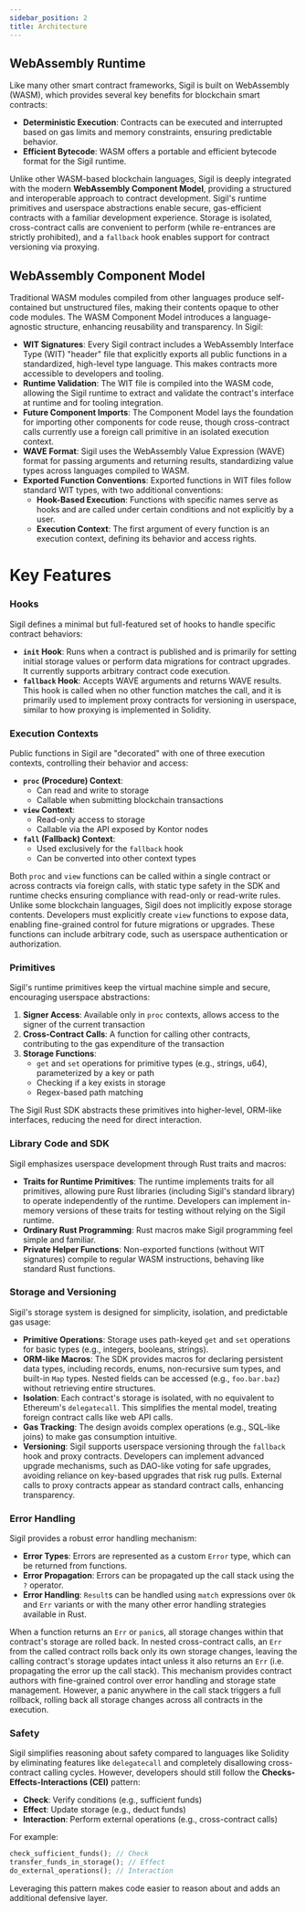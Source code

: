 ```yaml
---
sidebar_position: 2
title: Architecture
---
```


## WebAssembly Runtime

Like many other smart contract frameworks, Sigil is built on WebAssembly (WASM), which provides several key benefits for blockchain smart contracts:

- **Deterministic Execution**: Contracts can be executed and interrupted based on gas limits and memory constraints, ensuring predictable behavior.
- **Efficient Bytecode**: WASM offers a portable and efficient bytecode format for the Sigil runtime.

Unlike other WASM-based blockchain languages, Sigil is deeply integrated with the modern **WebAssembly Component Model**, providing a structured and interoperable approach to contract development. Sigil's runtime primitives and userspace abstractions enable secure, gas-efficient contracts with a familiar development experience. Storage is isolated, cross-contract calls are convenient to perform (while re-entrances are strictly prohibited), and a `fallback` hook enables support for contract versioning via proxying.

## WebAssembly Component Model

Traditional WASM modules compiled from other languages produce self-contained but unstructured files, making their contents opaque to other code modules. The WASM Component Model introduces a language-agnostic structure, enhancing reusability and transparency. In Sigil:

- **WIT Signatures**: Every Sigil contract includes a WebAssembly Interface Type (WIT) "header" file that explicitly exports all public functions in a standardized, high-level type language. This makes contracts more accessible to developers and tooling.
- **Runtime Validation**: The WIT file is compiled into the WASM code, allowing the Sigil runtime to extract and validate the contract's interface at runtime and for tooling integration.
- **Future Component Imports**: The Component Model lays the foundation for importing other components for code reuse, though cross-contract calls currently use a foreign call primitive in an isolated execution context.
- **WAVE Format**: Sigil uses the WebAssembly Value Expression (WAVE) format for passing arguments and returning results, standardizing value types across languages compiled to WASM.
- **Exported Function Conventions**: Exported functions in WIT files follow standard WIT types, with two additional conventions:
  - **Hook-Based Execution**: Functions with specific names serve as hooks and are called under certain conditions and not explicitly by a user.
  - **Execution Context**: The first argument of every function is an execution context, defining its behavior and access rights.

# Key Features

### Hooks

Sigil defines a minimal but full-featured set of hooks to handle specific contract behaviors:

- **`init` Hook**: Runs when a contract is published and is primarily for setting initial storage values or perform data migrations for contract upgrades. It currently supports arbitrary contract code execution.
- **`fallback` Hook**: Accepts WAVE arguments and returns WAVE results. This hook is called when no other function matches the call, and it is primarily used to implement proxy contracts for versioning in userspace, similar to how proxying is implemented in Solidity.

### Execution Contexts

Public functions in Sigil are "decorated" with one of three execution contexts, controlling their behavior and access:

- **`proc` (Procedure) Context**:
  - Can read and write to storage
  - Callable when submitting blockchain transactions
- **`view` Context**:
  - Read-only access to storage
  - Callable via the API exposed by Kontor nodes
- **`fall` (Fallback) Context**:
  - Used exclusively for the `fallback` hook
  - Can be converted into other context types

Both `proc` and `view` functions can be called within a single contract or across contracts via foreign calls, with static type safety in the SDK and runtime checks ensuring compliance with read-only or read-write rules. Unlike some blockchain languages, Sigil does not implicitly expose storage contents. Developers must explicitly create `view` functions to expose data, enabling fine-grained control for future migrations or upgrades. These functions can include arbitrary code, such as userspace authentication or authorization.

### Primitives

Sigil's runtime primitives keep the virtual machine simple and secure, encouraging userspace abstractions:

1. **Signer Access**: Available only in `proc` contexts, allows access to the signer of the current transaction
2. **Cross-Contract Calls**: A function for calling other contracts, contributing to the gas expenditure of the transaction
3. **Storage Functions**:
   - `get` and `set` operations for primitive types (e.g., strings, u64), parameterized by a key or path
   - Checking if a key exists in storage
   - Regex-based path matching

The Sigil Rust SDK abstracts these primitives into higher-level, ORM-like interfaces, reducing the need for direct interaction.

### Library Code and SDK

Sigil emphasizes userspace development through Rust traits and macros:

- **Traits for Runtime Primitives**: The runtime implements traits for all primitives, allowing pure Rust libraries (including Sigil's standard library) to operate independently of the runtime. Developers can implement in-memory versions of these traits for testing without relying on the Sigil runtime.
- **Ordinary Rust Programming**: Rust macros make Sigil programming feel simple and familiar.
- **Private Helper Functions**: Non-exported functions (without WIT signatures) compile to regular WASM instructions, behaving like standard Rust functions.

### Storage and Versioning

Sigil's storage system is designed for simplicity, isolation, and predictable gas usage:

- **Primitive Operations**: Storage uses path-keyed `get` and `set` operations for basic types (e.g., integers, booleans, strings).
- **ORM-like Macros**: The SDK provides macros for declaring persistent data types, including records, enums, non-recursive sum types, and built-in `Map` types. Nested fields can be accessed (e.g., `foo.bar.baz`) without retrieving entire structures.
- **Isolation**: Each contract's storage is isolated, with no equivalent to Ethereum's `delegatecall`. This simplifies the mental model, treating foreign contract calls like web API calls.
- **Gas Tracking**: The design avoids complex operations (e.g., SQL-like joins) to make gas consumption intuitive.
- **Versioning**: Sigil supports userspace versioning through the `fallback` hook and proxy contracts. Developers can implement advanced upgrade mechanisms, such as DAO-like voting for safe upgrades, avoiding reliance on key-based upgrades that risk rug pulls. External calls to proxy contracts appear as standard contract calls, enhancing transparency.

### Error Handling

Sigil provides a robust error handling mechanism:

- **Error Types**: Errors are represented as a custom `Error` type, which can be returned from functions.
- **Error Propagation**: Errors can be propagated up the call stack using the `?` operator.
- **Error Handling**: `Result`s can be handled using `match` expressions over `Ok` and `Err` variants or with the many other error handling strategies available in Rust.

When a function returns an `Err` or `panic`s, all storage changes within that contract's storage are rolled back. In nested cross-contract calls, an `Err` from the called contract rolls back only its own storage changes, leaving the calling contract's storage updates intact unless it also returns an `Err` (i.e. propagating the error up the call stack). This mechanism provides contract authors with fine-grained control over error handling and storage state management. However, a panic anywhere in the call stack triggers a full rollback, rolling back all storage changes across all contracts in the execution.

### Safety

Sigil simplifies reasoning about safety compared to languages like Solidity by eliminating features like `delegatecall` and completely disallowing cross-contract calling cycles. However, developers should still follow the **Checks-Effects-Interactions (CEI)** pattern:

- **Check**: Verify conditions (e.g., sufficient funds)
- **Effect**: Update storage (e.g., deduct funds)
- **Interaction**: Perform external operations (e.g., cross-contract calls)

For example:

```rust
check_sufficient_funds(); // Check
transfer_funds_in_storage(); // Effect
do_external_operations(); // Interaction
```

Leveraging this pattern makes code easier to reason about and adds an additional defensive layer.
